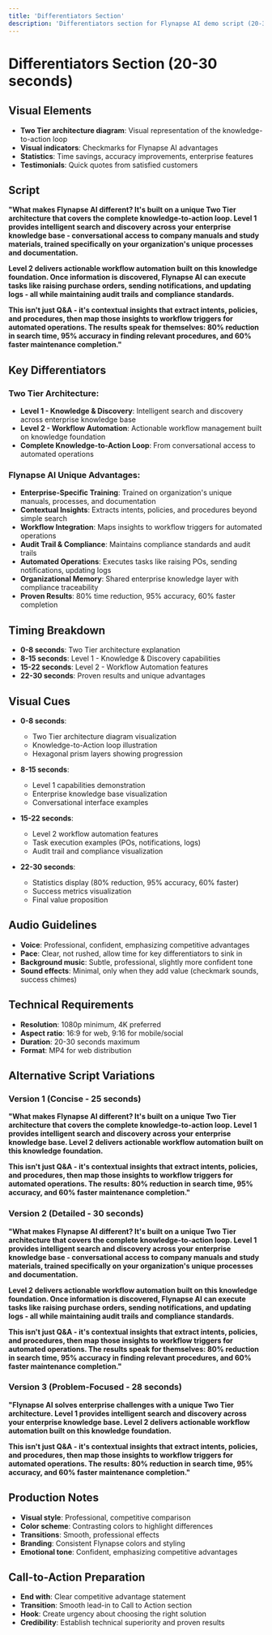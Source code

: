 ```yaml
---
title: 'Differentiators Section'
description: 'Differentiators section for Flynapse AI demo script (20-30 seconds)'
---
```


# Differentiators Section (20-30 seconds)

## Visual Elements
- **Two Tier architecture diagram**: Visual representation of the knowledge-to-action loop
- **Visual indicators**: Checkmarks for Flynapse AI advantages
- **Statistics**: Time savings, accuracy improvements, enterprise features
- **Testimonials**: Quick quotes from satisfied customers

## Script
**"What makes Flynapse AI different? It's built on a unique Two Tier architecture that covers the complete knowledge-to-action loop. Level 1 provides intelligent search and discovery across your enterprise knowledge base - conversational access to company manuals and study materials, trained specifically on your organization's unique processes and documentation.**

**Level 2 delivers actionable workflow automation built on this knowledge foundation. Once information is discovered, Flynapse AI can execute tasks like raising purchase orders, sending notifications, and updating logs - all while maintaining audit trails and compliance standards.**

**This isn't just Q&A - it's contextual insights that extract intents, policies, and procedures, then map those insights to workflow triggers for automated operations. The results speak for themselves: 80% reduction in search time, 95% accuracy in finding relevant procedures, and 60% faster maintenance completion."**

## Key Differentiators

### Two Tier Architecture:
- **Level 1 - Knowledge & Discovery**: Intelligent search and discovery across enterprise knowledge base
- **Level 2 - Workflow Automation**: Actionable workflow management built on knowledge foundation
- **Complete Knowledge-to-Action Loop**: From conversational access to automated operations

### Flynapse AI Unique Advantages:
- **Enterprise-Specific Training**: Trained on organization's unique manuals, processes, and documentation
- **Contextual Insights**: Extracts intents, policies, and procedures beyond simple search
- **Workflow Integration**: Maps insights to workflow triggers for automated operations
- **Audit Trail & Compliance**: Maintains compliance standards and audit trails
- **Automated Operations**: Executes tasks like raising POs, sending notifications, updating logs
- **Organizational Memory**: Shared enterprise knowledge layer with compliance traceability
- **Proven Results**: 80% time reduction, 95% accuracy, 60% faster completion

## Timing Breakdown
- **0-8 seconds**: Two Tier architecture explanation
- **8-15 seconds**: Level 1 - Knowledge & Discovery capabilities
- **15-22 seconds**: Level 2 - Workflow Automation features
- **22-30 seconds**: Proven results and unique advantages

## Visual Cues
- **0-8 seconds**:
  - Two Tier architecture diagram visualization
  - Knowledge-to-Action loop illustration
  - Hexagonal prism layers showing progression
  
- **8-15 seconds**:
  - Level 1 capabilities demonstration
  - Enterprise knowledge base visualization
  - Conversational interface examples
  
- **15-22 seconds**:
  - Level 2 workflow automation features
  - Task execution examples (POs, notifications, logs)
  - Audit trail and compliance visualization
  
- **22-30 seconds**:
  - Statistics display (80% reduction, 95% accuracy, 60% faster)
  - Success metrics visualization
  - Final value proposition

## Audio Guidelines
- **Voice**: Professional, confident, emphasizing competitive advantages
- **Pace**: Clear, not rushed, allow time for key differentiators to sink in
- **Background music**: Subtle, professional, slightly more confident tone
- **Sound effects**: Minimal, only when they add value (checkmark sounds, success chimes)

## Technical Requirements
- **Resolution**: 1080p minimum, 4K preferred
- **Aspect ratio**: 16:9 for web, 9:16 for mobile/social
- **Duration**: 20-30 seconds maximum
- **Format**: MP4 for web distribution

## Alternative Script Variations

### Version 1 (Concise - 25 seconds)
**"What makes Flynapse AI different? It's built on a unique Two Tier architecture that covers the complete knowledge-to-action loop. Level 1 provides intelligent search and discovery across your enterprise knowledge base. Level 2 delivers actionable workflow automation built on this knowledge foundation.**

**This isn't just Q&A - it's contextual insights that extract intents, policies, and procedures, then map those insights to workflow triggers for automated operations. The results: 80% reduction in search time, 95% accuracy, and 60% faster maintenance completion."**

### Version 2 (Detailed - 30 seconds)
**"What makes Flynapse AI different? It's built on a unique Two Tier architecture that covers the complete knowledge-to-action loop. Level 1 provides intelligent search and discovery across your enterprise knowledge base - conversational access to company manuals and study materials, trained specifically on your organization's unique processes and documentation.**

**Level 2 delivers actionable workflow automation built on this knowledge foundation. Once information is discovered, Flynapse AI can execute tasks like raising purchase orders, sending notifications, and updating logs - all while maintaining audit trails and compliance standards.**

**This isn't just Q&A - it's contextual insights that extract intents, policies, and procedures, then map those insights to workflow triggers for automated operations. The results speak for themselves: 80% reduction in search time, 95% accuracy in finding relevant procedures, and 60% faster maintenance completion."**

### Version 3 (Problem-Focused - 28 seconds)
**"Flynapse AI solves enterprise challenges with a unique Two Tier architecture. Level 1 provides intelligent search and discovery across your enterprise knowledge base. Level 2 delivers actionable workflow automation built on this knowledge foundation.**

**This isn't just Q&A - it's contextual insights that extract intents, policies, and procedures, then map those insights to workflow triggers for automated operations. The results: 80% reduction in search time, 95% accuracy, and 60% faster maintenance completion."**

## Production Notes
- **Visual style**: Professional, competitive comparison
- **Color scheme**: Contrasting colors to highlight differences
- **Transitions**: Smooth, professional effects
- **Branding**: Consistent Flynapse colors and styling
- **Emotional tone**: Confident, emphasizing competitive advantages

## Call-to-Action Preparation
- **End with**: Clear competitive advantage statement
- **Transition**: Smooth lead-in to Call to Action section
- **Hook**: Create urgency about choosing the right solution
- **Credibility**: Establish technical superiority and proven results
